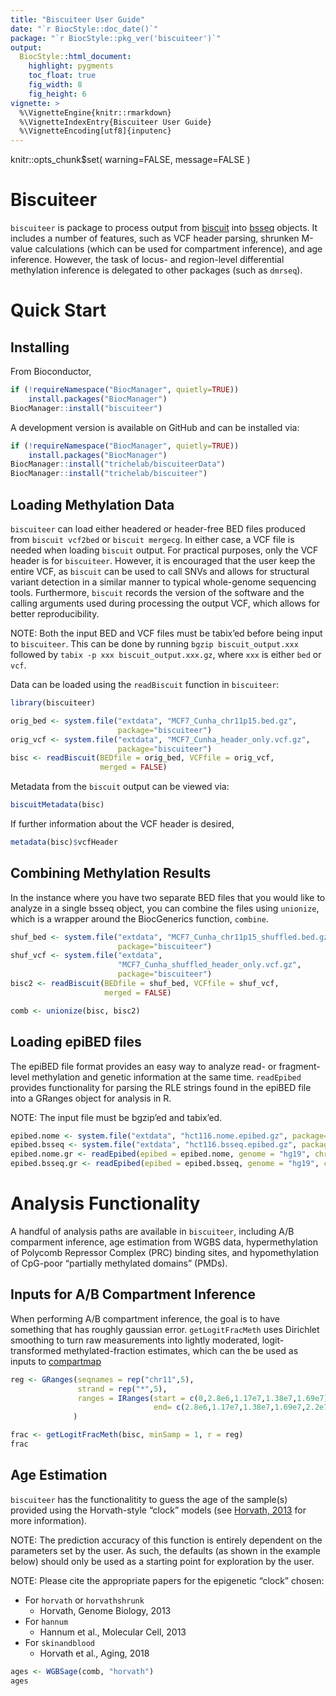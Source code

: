 ```yaml
---
title: "Biscuiteer User Guide"
date: "`r BiocStyle::doc_date()`"
package: "`r BiocStyle::pkg_ver('biscuiteer')`"
output:
  BiocStyle::html_document:
    highlight: pygments
    toc_float: true
    fig_width: 8
    fig_height: 6
vignette: >
  %\VignetteEngine{knitr::rmarkdown}
  %\VignetteIndexEntry{Biscuiteer User Guide}
  %\VignetteEncoding[utf8]{inputenc}
---
```


knitr::opts_chunk$set(
    warning=FALSE,
    message=FALSE
  )

# Biscuiteer

`biscuiteer` is package to process output from
[biscuit](https://github.com/huishenlab/biscuit) into
[bsseq](https://bioconductor.org/packages/bsseq) objects. It includes a number
of features, such as VCF header parsing, shrunken M-value calculations (which
can be used for compartment inference), and age inference. However, the task of
locus- and region-level differential methylation inference is delegated to
other packages (such as `dmrseq`).

# Quick Start

## Installing

From Bioconductor,
```r
if (!requireNamespace("BiocManager", quietly=TRUE))
    install.packages("BiocManager")
BiocManager::install("biscuiteer")
```

A development version is available on GitHub and can be installed via:
```r
if (!requireNamespace("BiocManager", quietly=TRUE))
    install.packages("BiocManager")
BiocManager::install("trichelab/biscuiteerData")
BiocManager::install("trichelab/biscuiteer")
```

## Loading Methylation Data

`biscuiteer` can load either headered or header-free BED files produced from
`biscuit vcf2bed` or `biscuit mergecg`. In either case, a VCF file is needed
when loading `biscuit` output. For practical purposes, only the VCF header is
for `biscuiteer`. However, it is encouraged that the user keep the entire VCF,
as `biscuit` can be used to call SNVs and allows for structural variant
detection in a similar manner to typical whole-genome sequencing tools.
Furthermore, `biscuit` records the version of the software and the calling
arguments used during processing the output VCF, which allows for better
reproducibility.

NOTE: Both the input BED and VCF files must be tabix'ed before being input to
`biscuiteer`. This can be done by running `bgzip biscuit_output.xxx` followed by
`tabix -p xxx biscuit_output.xxx.gz`, where `xxx` is either `bed` or `vcf`.

Data can be loaded using the `readBiscuit` function in `biscuiteer`:
```r
library(biscuiteer)

orig_bed <- system.file("extdata", "MCF7_Cunha_chr11p15.bed.gz",
                        package="biscuiteer")
orig_vcf <- system.file("extdata", "MCF7_Cunha_header_only.vcf.gz",
                        package="biscuiteer")
bisc <- readBiscuit(BEDfile = orig_bed, VCFfile = orig_vcf,
                    merged = FALSE)
```

Metadata from the `biscuit` output can be viewed via:
```r
biscuitMetadata(bisc)
```

If further information about the VCF header is desired,
```r
metadata(bisc)$vcfHeader
```

## Combining Methylation Results

In the instance where you have two separate BED files that you would like to
analyze in a single bsseq object, you can combine the files using `unionize`,
which is a wrapper around the BiocGenerics function, `combine`.
```r
shuf_bed <- system.file("extdata", "MCF7_Cunha_chr11p15_shuffled.bed.gz",
                        package="biscuiteer")
shuf_vcf <- system.file("extdata",
                        "MCF7_Cunha_shuffled_header_only.vcf.gz",
                        package="biscuiteer")
bisc2 <- readBiscuit(BEDfile = shuf_bed, VCFfile = shuf_vcf,
                     merged = FALSE)

comb <- unionize(bisc, bisc2)
```

## Loading epiBED files

The epiBED file format provides an easy way to analyze read- or fragment-level
methylation and genetic information at the same time. `readEpibed` provides
functionality for parsing the RLE strings found in the epiBED file into a
GRanges object for analysis in R.

NOTE: The input file must be bgzip'ed and tabix'ed.
```r
epibed.nome <- system.file("extdata", "hct116.nome.epibed.gz", package="biscuiteer")
epibed.bsseq <- system.file("extdata", "hct116.bsseq.epibed.gz", package="biscuiteer")
epibed.nome.gr <- readEpibed(epibed = epibed.nome, genome = "hg19", chr = "chr1")
epibed.bsseq.gr <- readEpibed(epibed = epibed.bsseq, genome = "hg19", chr = "chr1")
```

# Analysis Functionality

A handful of analysis paths are available in `biscuiteer`, including A/B
comparment inference, age estimation from WGBS data, hypermethylation of
Polycomb Repressor Complex (PRC) binding sites, and hypomethylation of
CpG-poor "partially methylated domains" (PMDs).

## Inputs for A/B Compartment Inference

When performing A/B compartment inference, the goal is to have something that
has roughly gaussian error. `getLogitFracMeth` uses Dirichlet smoothing to turn
raw measurements into lightly moderated, logit-transformed methylated-fraction
estimates, which can the be used as inputs to
[compartmap](https://bioconductor.org/packages/release/bioc/html/compartmap.html)

```r
reg <- GRanges(seqnames = rep("chr11",5),
               strand = rep("*",5),
               ranges = IRanges(start = c(0,2.8e6,1.17e7,1.38e7,1.69e7),
                                end= c(2.8e6,1.17e7,1.38e7,1.69e7,2.2e7))
              )

frac <- getLogitFracMeth(bisc, minSamp = 1, r = reg)
frac
```

## Age Estimation

`biscuiteer` has the functionalitity to guess the age of the sample(s) provided
using the Horvath-style "clock" models (see
[Horvath, 2013](https://genomebiology.biomedcentral.com/articles/10.1186/gb-2013-14-10-r115)
for more information).

NOTE: The prediction accuracy of this function is entirely dependent on the
parameters set by the user. As such, the defaults (as shown in the example
below) should only be used as a starting point for exploration by the user.

NOTE: Please cite the appropriate papers for the epigenetic "clock" chosen:

* For `horvath` or `horvathshrunk`
    * Horvath, Genome Biology, 2013
* For `hannum`
    * Hannum et al., Molecular Cell, 2013
* For `skinandblood`
    * Horvath et al., Aging, 2018

```r
ages <- WGBSage(comb, "horvath")
ages
```

